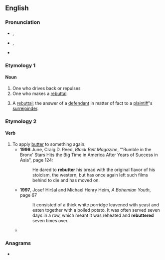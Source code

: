 ==English==

===Pronunciation===
* {{a|UK}} {{enPR|rĭ-bŭ'tər}}, {{IPA|en|/ɹɪˈbʌtə(ɹ)/}}
* {{a|US}} {{enPR|rĭ-bŭ'tər}}, {{IPA|en|/ɹɪˈbʌtɚ/|[ɹɪ̈ˈbʌɾɚ]}}
* {{rhymes|en|ʌtə(ɹ)|s=3}}

===Etymology 1===
{{suffix|en|rebut|er}}

====Noun====
{{en-noun}}

# One who drives back or repulses
# One who makes a [[rebuttal]].
# {{lb|en|legal}} A [[rebuttal]]; the answer of a [[defendant]] in matter of fact to a [[plaintiff]]'s [[surrejoinder]].

===Etymology 2===
{{prefix|en|re|butter}}

====Verb====
{{en-verb}}

# To apply [[butter]] to something again.
#* '''1996''' June, Craig D. Reed, ''Black Belt Magazine'', "'Rumble in the Bronx' Stars Hits the Big Time in America After Years of Success in Asia", page 124:
#*: He dared to '''rebutter''' his bread with the original flavor of his stoicism, the western, but has once again left such films behind to die and has moved on.
#* '''1997''', Josef Hiršal and Michael Henry Heim, ''A Bohemian Youth'', page 67
#*: It consisted of a thick white porridge leavened with yeast and eaten together with a boiled potato. It was often served seven days in a row, which meant it was reheated and '''rebuttered''' seven times over.
#* {{quote-book|en|year=2006|author=Tango Wayne|title=Scandinal|page=78|passage='Holy cow!' Johnny absent-mindedly '''rebuttered''' a piece of toast. 'And we thought climate-change was bad!'}}

===Anagrams===
* {{anagrams|en|a=beerrttu|butterer}}